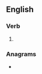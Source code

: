 ==English==

===Verb===
{{head|en|verb form}}

# {{present participle of|molder|lang=en|nocat=1}}

===Anagrams===
* {{anagrams|en|a=degilmnor|goldminer|remolding}}